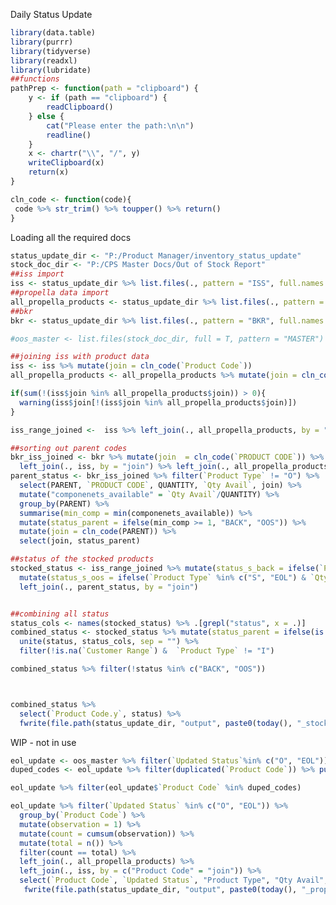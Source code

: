 Daily Status Update
```{r}
library(data.table)
library(purrr)
library(tidyverse)
library(readxl)
library(lubridate)
##functions
pathPrep <- function(path = "clipboard") {
    y <- if (path == "clipboard") {
        readClipboard()
    } else {
        cat("Please enter the path:\n\n")
        readline()
    }
    x <- chartr("\\", "/", y)
    writeClipboard(x)
    return(x)
}

cln_code <- function(code){
 code %>% str_trim() %>% toupper() %>% return()
}
```


Loading all the required docs
```{r}
status_update_dir <- "P:/Product Manager/inventory_status_update"
stock_doc_dir <- "P:/CPS Master Docs/Out of Stock Report"
##iss import
iss <- status_update_dir %>% list.files(., pattern = "ISS", full.names = T) %>% str_split(., "/") %>% sapply(., function(x) x[length(x)]) %>% sort() %>% .[length(.)] %>% list.files(status_update_dir, pattern = ., full.names = T) %>% read_xls
##propella data import
all_propella_products <- status_update_dir %>% list.files(., pattern = "status_export", full.names = T) %>% read_xlsx
##bkr
bkr <- status_update_dir %>% list.files(., pattern = "BKR", full.names = T) %>% str_split(., "/") %>% sapply(., function(x) x[length(x)]) %>% sort() %>% .[length(.)] %>% list.files(status_update_dir, pattern = ., full.names = T) %>% read_xls

#oos_master <- list.files(stock_doc_dir, full = T, pattern = "MASTER") %>% read_xlsx(.)
```

```{r}
##joining iss with product data
iss <- iss %>% mutate(join = cln_code(`Product Code`))
all_propella_products <- all_propella_products %>% mutate(join = cln_code(`Product Code`))

if(sum(!(iss$join %in% all_propella_products$join)) > 0){
  warning(iss$join[!(iss$join %in% all_propella_products$join)])
}

iss_range_joined <-  iss %>% left_join(., all_propella_products, by = "join")

##sorting out parent codes
bkr_iss_joined <- bkr %>% mutate(join  = cln_code(`PRODUCT CODE`)) %>% select(`PRODUCT CODE`, PARENT, QUANTITY, join) %>% 
  left_join(., iss, by = "join") %>% left_join(., all_propella_products, by = "join")
parent_status <- bkr_iss_joined %>% filter(`Product Type` != "O") %>% 
  select(PARENT, `PRODUCT CODE`, QUANTITY, `Qty Avail`, join) %>% 
  mutate("componenets_available" = `Qty Avail`/QUANTITY) %>%
  group_by(PARENT) %>% 
  summarise(min_comp = min(componenets_available)) %>%
  mutate(status_parent = ifelse(min_comp >= 1, "BACK", "OOS")) %>% 
  mutate(join = cln_code(PARENT)) %>% 
  select(join, status_parent)

##status of the stocked products
stocked_status <- iss_range_joined %>% mutate(status_s_back = ifelse(`Product Type` %in% c("S", "EOL") & `Qty Avail` > 0, "BACK", "")) %>% 
  mutate(status_s_oos = ifelse(`Product Type` %in% c("S", "EOL") & `Qty Avail` <= 0, "OOS", "")) %>% 
  left_join(., parent_status, by = "join")


##combining all status
status_cols <- names(stocked_status) %>% .[grepl("status", x = .)]
combined_status <- stocked_status %>% mutate(status_parent = ifelse(is.na(status_parent), "", status_parent)) %>%
  unite(status, status_cols, sep = "") %>%
  filter(!is.na(`Customer Range`) &  `Product Type` != "I")

combined_status %>% filter(!status %in% c("BACK", "OOS"))



combined_status %>%
  select(`Product Code.y`, status) %>%
  fwrite(file.path(status_update_dir, "output", paste0(today(), "_stock.csv")), bom = T)
```











WIP - not in use
```{r}
eol_update <- oos_master %>% filter(`Updated Status`%in% c("O", "EOL"))
duped_codes <- eol_update %>% filter(duplicated(`Product Code`)) %>% pull(`Product Code`)

eol_update %>% filter(eol_update$`Product Code` %in% duped_codes)

eol_update %>% filter(`Updated Status` %in% c("O", "EOL")) %>%
  group_by(`Product Code`) %>%
  mutate(observation = 1) %>% 
  mutate(count = cumsum(observation)) %>% 
  mutate(total = n()) %>% 
  filter(count == total) %>%
  left_join(., all_propella_products) %>%
  left_join(., iss, by = c("Product Code" = "join")) %>% 
  select(`Product Code`, `Updated Status`, "Product Type", "Qty Avail", "On P/Order") %>% 
   fwrite(file.path(status_update_dir, "output", paste0(today(), "_prop_update.csv")), bom = T)
```

